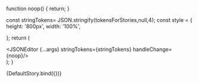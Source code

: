 
<Meta title='JSON Editor'/>

<ArgsTable of={JSONEditor} />

  
  function noop() {
    return;
  }

  const stringTokens= JSON.stringify(tokensForStories,null,4);
  const style = {
    height: '800px',
    width: '100%',

  };
    return (
      <div style={style}>
      <Provider store={store}>
        <JSONEditor {...args} stringTokens={stringTokens} handleChange={noop}/> 
      </Provider>
      </div>
  );
}

<Canvas>
  <Story
    name='Primary'
    args={{
      title: 'primary',
      full: true,
      footer: 'Standard Modal',
    }}
  >
    {DefaultStory.bind({})}
  </Story>
</Canvas>
